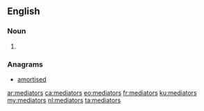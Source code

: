 ==English==

===Noun===
{{head|en|noun plural form}}

# {{plural of|mediator|lang=en}}

===Anagrams===
* [[amortised#English|amortised]]

[[ar:mediators]]
[[ca:mediators]]
[[eo:mediators]]
[[fr:mediators]]
[[ku:mediators]]
[[my:mediators]]
[[nl:mediators]]
[[ta:mediators]]